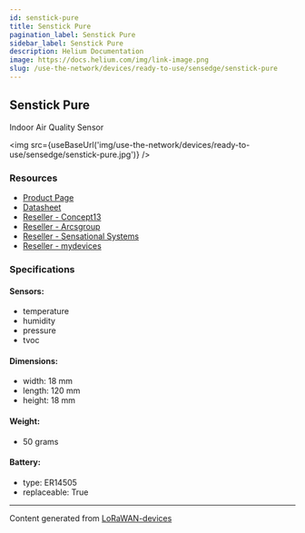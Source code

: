 ```yaml
---
id: senstick-pure
title: Senstick Pure
pagination_label: Senstick Pure
sidebar_label: Senstick Pure
description: Helium Documentation
image: https://docs.helium.com/img/link-image.png
slug: /use-the-network/devices/ready-to-use/sensedge/senstick-pure
---
```



## Senstick Pure

Indoor Air Quality Sensor

<img src={useBaseUrl('img/use-the-network/devices/ready-to-use/sensedge/senstick-pure.jpg')} />

### Resources

- [Product Page](http://senstick.co)
- [Datasheet](http://senstick.co/downloads/Sensedge-SIAQ30-Datasheet.pdf)
- [Reseller - Concept13](https://www.concept13.co.uk/)
- [Reseller - Arcsgroup](https://thearcsgroup.com/)
- [Reseller - Sensational Systems](https://sensational.systems/)
- [Reseller - mydevices](https://mydevices.com/)

### Specifications

#### Sensors:

- temperature
- humidity
- pressure
- tvoc

#### Dimensions:

- width: 18 mm
- length: 120 mm
- height: 18 mm

#### Weight:

- 50 grams

#### Battery:

- type: ER14505
- replaceable: True

---

Content generated from [LoRaWAN-devices](https://github.com/TheThingsNetwork/lorawan-devices)
